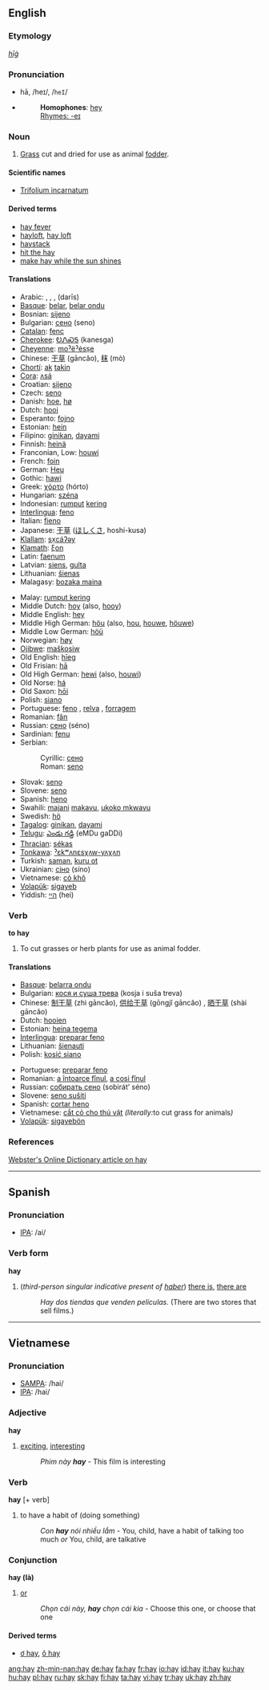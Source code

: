 {{wikipediapl}}
==English==

===Etymology===
{{OE.}} ''[[hīġ]]''

===Pronunciation===
*hā, /heɪ/, /<tt>heI</tt>/
*{{audio|en-us-hay.ogg|Audio (US)}}
*:'''Homophones''': [[hey]]
*:[[Rhymes:English:-eɪ|Rhymes: -eɪ]]

===Noun===
{{wikipedia}}
{{en-noun|-}}

# [[grass|Grass]] cut and dried for use as animal [[fodder]].

====Scientific names====
*[[Trifolium incarnatum]]

====Derived terms====
*[[hay fever]]
*[[hayloft]], [[hay loft]]
*[[haystack]]
*[[hit the hay]]
*[[make hay while the sun shines]]

====Translations====
{{top}}
*Arabic: {{ARchar|[[تبن|تِبْن]]}} {{m}}, {{ARchar|[[جفيف|جَفِيف]]}} {{m}}, {{ARchar|[[حشيش|حَشِيش]]}} {{m}}, {{ARchar|[[درِيس|دَرِيس]]}} (darīs) {{m}}
*[[Basque]]: [[belar]], [[belar ondu]]
*Bosnian: [[sijeno#Bosnian|sijeno]] {{n}}
*Bulgarian: [[сено]] (seno) {{n}}
*[[Catalan]]: [[fenc]] {{m}}
*[[Cherokee]]: [[ᎧᏁᏍᎦ]] (kanesga)
*[[Cheyenne]]: [[moˀëˀėsṣe]]
*Chinese: [[干草]] (gāncǎo), [[秣]] (mò)
*[[Chortí]]: [[ak]] [[takin]]
*[[Cora]]: [[ʌsá]]
*Croatian: [[sijeno#Croatian|sijeno]] {{n}}
*Czech: [[seno#Czech|seno]] {{n}}
*Danish: [[hoe]], [[hø]] {{g|Danish}}
*Dutch: [[hooi]] {{n}}
*Esperanto: [[fojno]]
*Estonian: [[hein#Estonian|hein]]
*Filipino: [[ginikan]], [[dayami]]
*Finnish: [[heinä]]
*Franconian, Low: [[houwi]]
*French: [[foin]] {{m}}
*German: [[Heu]] {{n}}
*Gothic: [[hawi]]
*Greek: [[χόρτο]] (hórto) {{n}}
*Hungarian: [[széna]]
*Indonesian: [[rumput]] [[kering]]
*[[Interlingua]]: [[feno]]
*Italian: [[fieno]] {{m}}
*Japanese: [[干草]] ([[ほしくさ]], hoshi-kusa)
*[[Klallam]]: [[sx̣cáʔəy]]
*[[Klamath]]: [[ξon]]
*Latin: [[faenum]] {{n}}
*Latvian: [[siens]], [[gulta]] {{g|Latvian}}
*Lithuanian: [[šienas]] {{g|Lithuanian}}
*Malagasy: [[bozaka maina]]
{{mid}}
*Malay: [[rumput kering]]
*Middle Dutch: [[hoy#Middle Dutch|hoy]] (also, [[hooy]])
*Middle English: [[hey#Middle English|hey]]
*Middle High German: [[höu]] (also, [[hou#Middle High German|hou]], [[houwe]], [[höuwe]])
*Middle Low German: [[höü]]
*Norwegian: [[høy]] {{n}}
*[[Ojibwe]]: [[maškosiw]]
*Old English: [[hīeg]] {{g|Old English}}
*Old Frisian: [[hā]]
*Old High German: [[hewi]] (also, [[houwi]])
*Old Norse: [[há]]
*Old Saxon: [[hōi]]
*Polish: [[siano]] {{n}}
*Portuguese: [[feno]] {{m}}, [[relva]] {{f}}, [[forragem]] {{f}}
*Romanian: [[fân]] {{n}}
*Russian: [[сено]] (séno) {{n}}
*Sardinian: [[fenu]] {{m}}
*Serbian:
*:Cyrillic: [[сено#Serbian|сено]] {{n}}
*:Roman: [[seno#Serbian|seno]] {{n}}
*Slovak: [[seno]] {{n}}
*Slovene: [[seno]] {{n}}
*Spanish: [[heno]] {{m}}
*Swahili: [[majani]] [[makavu]], [[ukoko mkwavu]]
*Swedish: [[hö]] {{n}}
*[[Tagalog]]: [[ginikan]], [[dayami]]
*[[Telugu]]: [[ఎండు గడ్డి]] (eMDu gaDDi)
*[[Thracian]]: [[sékas]]
*[[Tonkawa]]: [[ˀɛkʷʌnɛsχʌw-yʌχʌn]]
*Turkish: [[saman]], [[kuru ot]]
*Ukrainian: [[сіно]] (síno) {{n}}
*Vietnamese: [[cỏ khô]]<!--move this to the Vietnamese page: (''literally'' dry grass)-->
*[[Volapük]]: [[sigayeb]]
*Yiddish: [[היי]] (hei) {{n}}
{{bottom}}

===Verb===
'''to hay'''

# To cut grasses or herb plants for use as animal fodder.

====Translations====
{{top}}
*[[Basque]]: [[belarra ondu]]
*Bulgarian: [[кося и суша трева]] (kosja i suša treva)
*Chinese: [[制干草]] (zhì gāncǎo), [[供给干草]] (gōngjǐ gāncǎo) {{pos_vt}}, [[晒干草]] (shài gāncǎo) {{pos_vi}}
*Dutch: [[hooien]]
*Estonian: [[heina tegema]]
*[[Interlingua]]: [[preparar feno]]
*Lithuanian: [[šienauti]]
*Polish: [[kosić siano]]
{{mid}}
*Portuguese: [[preparar feno]]
*Romanian: [[a întoarce fînul]], [[a cosi fînul]]
*Russian: [[собирать сено]] (sobirát’ séno)
*Slovene: [[seno sušiti]]
*Spanish: [[cortar heno]]
*Vietnamese: [[cắt cỏ cho thú vật]] ''(literally: ''to cut grass for animals'')''
*[[Volapük]]: [[sigayebön]]
{{bottom}}

===References===
[http://www.websters-online-dictionary.org/definition/hay Webster's Online Dictionary article on hay]

----

==Spanish==

===Pronunciation===
*[[IPA]]: /ai/

===Verb form===
'''hay'''

# (''third-person singular indicative present of [[haber]]'') [[there is]], [[there are]]
#:''Hay dos tiendas que venden películas.'' (There are two stores that sell films.)

----

==Vietnamese==

===Pronunciation===
*[[SAMPA]]: /hai/
*[[IPA]]: /hai/

===Adjective===
'''hay'''

# [[exciting]], [[interesting]]
#:''Phim này '''hay''''' - This film is interesting

===Verb===
'''hay''' [+ verb]

# to have a habit of (doing something)
#:''Con '''hay''' nói nhiều lắm'' - You, child, have a habit of talking too much ''or'' You, child, are talkative

===Conjunction===
'''hay (là)'''

# [[or]]
#:''Chọn cái này, '''hay''' chọn cái kia'' - Choose this one, or choose that one

====Derived terms====
*[[ơ hay]], [[ô hay]]

[[ang:hay]]
[[zh-min-nan:hay]]
[[de:hay]]
[[fa:hay]]
[[fr:hay]]
[[io:hay]]
[[id:hay]]
[[it:hay]]
[[ku:hay]]
[[hu:hay]]
[[pl:hay]]
[[ru:hay]]
[[sk:hay]]
[[fi:hay]]
[[ta:hay]]
[[vi:hay]]
[[tr:hay]]
[[uk:hay]]
[[zh:hay]]